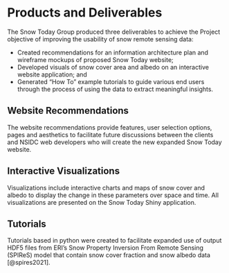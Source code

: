 # Products and Deliverables {#deliverables}

The Snow Today Group produced three deliverables to achieve the Project objective of improving the usability of snow remote sensing data:

- Created recommendations for an information architecture plan and wireframe mockups of proposed Snow Today website;
- Developed visuals of snow cover area and albedo on an interactive website application; and 
- Generated “How To” example tutorials to guide various end users through the process of using the data to extract meaningful insights.

## Website Recommendations

The  website recommendations provide features, user selection options, pages and aesthetics to facilitate future discussions between the clients and NSIDC web developers who will create the new expanded Snow Today website. 

## Interactive Visualizations

Visualizations include interactive charts and maps of snow cover and albedo to display the change in these parameters over space and time. All visualizations are presented on the Snow Today Shiny application. 

## Tutorials

Tutorials based in python were created to facilitate expanded use of output HDF5 files from ERI’s Snow Property Inversion From Remote Sensing (SPIReS) model that contain snow cover fraction and snow albedo data [@spires2021].


